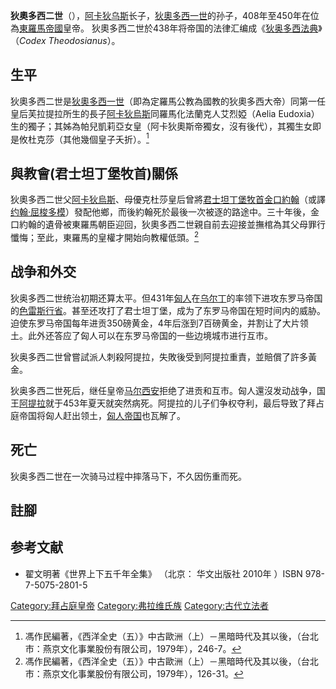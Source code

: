 {{Infobox monarch
| name            =狄奧多西二世
| full name       =
| succession      =[[罗马帝国|罗马帝国]][[拜占庭皇帝列表|東部皇帝]]
| image           = Théodose II.JPG
| image_size      = 
| caption         =狄奧多西二世头像，现藏[[巴黎|巴黎]][[卢浮宫|卢浮宫]]
| reign           =408–450年 
| birth_date      =401年4月10日
| birth_place     =
| death_date      =450年7月28日
| death_place     =
| place of burial =
| predecessor     =[[阿卡狄奧斯|阿卡狄奧斯]]
| successor       =[[马尔西安|马尔西安]]
| spouse          =
| issue           = 
| dynasty         =[[狄奥多西王朝|狄奥多西王朝]]
| father          =阿卡狄奧斯
| mother          =艾烈婭
| religion        = 
}}
'''狄奧多西二世'''（{{bd|401年|4月10日|450年|7月28日|catIdx=T狄}}），[[阿卡狄乌斯|阿卡狄乌斯]]长子，[[狄奧多西一世|狄奧多西一世]]的孙子，408年至450年在位為[[東羅馬帝國|東羅馬帝國]]皇帝。
狄奧多西二世於438年将帝国的法律汇编成《[[狄奥多西法典|狄奥多西法典]]》（''Codex Theodosianus''）。

== 生平 ==
狄奧多西二世是[[狄奧多西一世|狄奧多西一世]]（即為定羅馬公教為國教的狄奧多西大帝）同第一任皇后芙拉提拉所生的長子[[阿卡狄烏斯|阿卡狄烏斯]]同羅馬化法蘭克人艾烈婭（Aelia Eudoxia）生的獨子；其姊為帕兒凱莉亞女皇（阿卡狄奧斯帝獨女，沒有後代），其獨生女即是攸杜克莎（其他幾個皇子夭折）。<ref>馮作民編著，《西洋全史（五）》中古歐洲（上）－黑暗時代及其以後，（台北市：燕京文化事業股份有限公司，1979年），246-7。</ref>

== 與教會(君士坦丁堡牧首)關係 ==
狄奧多西二世父[[阿卡狄烏斯|阿卡狄烏斯]]、母優克杜莎皇后曾將[[君士坦丁堡牧首|君士坦丁堡牧首]][[金口約翰|金口約翰]]（或譯[[约翰一世_(君士坦丁堡大主教)|约翰·屈梭多模]]）發配他鄉，而後約翰死於最後一次被逐的路途中。三十年後，金口約翰的遺骨被東羅馬朝臣迎回，狄奧多西二世親自前去迎接並撫棺為其父母罪行懺悔；至此，東羅馬的皇權才開始向教權低頭。<ref>馮作民編著，《西洋全史（五）》中古歐洲（上）－黑暗時代及其以後，（台北市：燕京文化事業股份有限公司，1979年），126-31。</ref>

==战争和外交==
狄奥多西二世统治初期还算太平。但431年[[匈人|匈人]]在[[乌尔丁|乌尔丁]]的率领下进攻东罗马帝国的[[色雷斯行省|色雷斯行省]]。甚至还攻打了君士坦丁堡，成为了东罗马帝国在短时间内的威胁。迫使东罗马帝国每年进贡350磅黄金，4年后涨到7百磅黄金，并割让了大片领土。此外还答应了匈人可以在东罗马帝国的一些边境城市进行互市。

狄奥多西二世曾嘗試派人刺殺阿提拉，失敗後受到阿提拉重責，並賠償了許多黃金。

狄奥多西二世死后，继任皇帝[[马尔西安|马尔西安]]拒绝了进贡和互市。匈人還沒发动战争，国王[[阿提拉|阿提拉]]就于453年夏天就突然病死。阿提拉的儿子们争权夺利，最后导致了拜占庭帝国将匈人赶出领土，[[匈人帝国|匈人帝国]]也瓦解了。

==死亡==

狄奥多西二世在一次骑马过程中摔落马下，不久因伤重而死。

== 註腳 ==
<div class="references-small">
<references />
</div>

== 参考文献 ==
*翟文明著《世界上下五千年全集》 （北京： 华文出版社 2010年 ）ISBN 978-7-5075-2801-5

{{S-start}}
{{S-hou|[[狄奧多西王朝|狄奧多西王朝]]|401年|4月10日|450年|7月28日}}
{{S-reg}}
{{S-bef| before = [[阿卡狄烏斯|阿卡狄烏斯]]}}
{{S-ttl| title =[[罗马帝国|罗马帝国]][[拜占庭皇帝列表|東部皇帝]]| years = 408年–450年}}
{{S-aft| after = [[馬爾西安|馬爾西安]]}}
{{S-end}}

{{拜占庭皇帝}}

{{Authority control}}
[[Category:拜占庭皇帝|Category:拜占庭皇帝]]
[[Category:弗拉维氏族|Category:弗拉维氏族]]
[[Category:古代立法者|Category:古代立法者]]